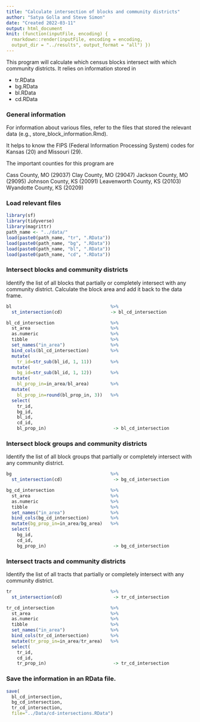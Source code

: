 ```yaml
---
title: "Calculate intersection of blocks and community districts"
author: "Satya Golla and Steve Simon"
date: "Created 2022-03-11"
output: html_document
knit: (function(inputFile, encoding) {
  rmarkdown::render(inputFile, encoding = encoding,
  output_dir = "../results", output_format = "all") })
---
```


This program will calculate which census blocks intersect with which community districts. It relies on information stored in

+ tr.RData
+ bg.RData
+ bl.RData
+ cd.RData

### General information

For information about various files, refer to the files that stored the relevant data (e.g., store_block_information.Rmd).

It helps to know the FIPS (Federal Information Processing System) codes for Kansas (20) and Missouri (29).

The important counties for this program are

Cass County, MO (29037)
Clay County, MO (29047)
Jackson County, MO (29095)
Johnson County, KS (20091)
Leavenworth County, KS (20103)
Wyandotte County, KS (20209)

### Load relevant files

```r
library(sf)
library(tidyverse)
library(magrittr)
path_name <- "../data/"
load(paste0(path_name, "tr", ".RData"))
load(paste0(path_name, "bg", ".RData"))
load(paste0(path_name, "bl", ".RData"))
load(paste0(path_name, "cd", ".RData"))
```

### Intersect blocks and community districts

Identify the list of all blocks that partially or completely intersect with any community district. Calculate the block area and add it back to the data frame.

```r
bl                                     %>%
  st_intersection(cd)                  -> bl_cd_intersection

bl_cd_intersection                     %>%
  st_area                              %>%
  as.numeric                           %>%
  tibble                               %>%
  set_names("in_area")                 %>%
  bind_cols(bl_cd_intersection)        %>%
  mutate(
    tr_id=str_sub(bl_id, 1, 11))       %>%
  mutate(
    bg_id=str_sub(bl_id, 1, 12))       %>%
  mutate(
    bl_prop_in=in_area/bl_area)        %>%
  mutate(
    bl_prop_in=round(bl_prop_in, 3))   %>%
  select(
    tr_id,
    bg_id,
    bl_id, 
    cd_id, 
    bl_prop_in)                         -> bl_cd_intersection
```


### Intersect block groups and community districts

Identify the list of all block groups that partially or completely intersect with any community district.

```r
bg                                     %>%
  st_intersection(cd)                   -> bg_cd_intersection

bg_cd_intersection                     %>%
  st_area                              %>%
  as.numeric                           %>%
  tibble                               %>%
  set_names("in_area")                 %>%
  bind_cols(bg_cd_intersection)        %>%
  mutate(bg_prop_in=in_area/bg_area)   %>%
  select(
    bg_id,
    cd_id, 
    bg_prop_in)                         -> bg_cd_intersection
```

### Intersect tracts and community districts

Identify the list of all tracts that partially or completely intersect with any community district.

```r
tr                                     %>%
  st_intersection(cd)                   -> tr_cd_intersection

tr_cd_intersection                     %>%
  st_area                              %>%
  as.numeric                           %>%
  tibble                               %>%
  set_names("in_area")                 %>%
  bind_cols(tr_cd_intersection)        %>%
  mutate(tr_prop_in=in_area/tr_area)   %>%
  select(
    tr_id,
    cd_id, 
    tr_prop_in)                         -> tr_cd_intersection
```

### Save the information in an RData file.

```r
save(
  bl_cd_intersection,
  bg_cd_intersection,
  tr_cd_intersection,
  file="../Data/cd-intersections.RData")
```
